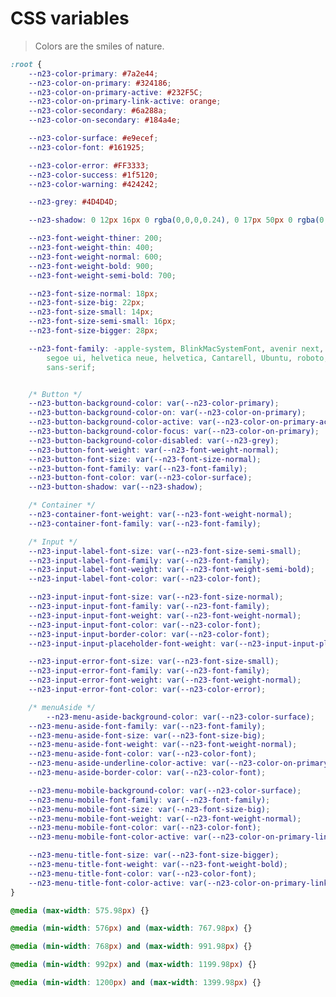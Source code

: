 
<Meta title="CSSvariables" />

# CSS variables
> Colors are the smiles of nature.
```css
:root {
	--n23-color-primary: #7a2e44;
	--n23-color-on-primary: #324186;
	--n23-color-on-primary-active: #232F5C;
	--n23-color-on-primary-link-active: orange;
	--n23-color-secondary: #6a288a;
	--n23-color-on-secondary: #184a4e;

	--n23-color-surface: #e9ecef;
	--n23-color-font: #161925;

	--n23-color-error: #FF3333;
	--n23-color-success: #1f5120;
	--n23-color-warning: #424242;

	--n23-grey: #4D4D4D;

	--n23-shadow: 0 12px 16px 0 rgba(0,0,0,0.24), 0 17px 50px 0 rgba(0,0,0,0.19);

	--n23-font-weight-thiner: 200;
	--n23-font-weight-thin: 400;
	--n23-font-weight-normal: 600;
	--n23-font-weight-bold: 900;
	--n23-font-weight-semi-bold: 700;

	--n23-font-size-normal: 18px;
	--n23-font-size-big: 22px;
	--n23-font-size-small: 14px;
	--n23-font-size-semi-small: 16px;
	--n23-font-size-bigger: 28px;

	--n23-font-family: -apple-system, BlinkMacSystemFont, avenir next, avenir,
		segoe ui, helvetica neue, helvetica, Cantarell, Ubuntu, roboto, noto, arial,
		sans-serif;


	/* Button */
	--n23-button-background-color: var(--n23-color-primary);
	--n23-button-background-color-on: var(--n23-color-on-primary);
	--n23-button-background-color-active: var(--n23-color-on-primary-active);
	--n23-button-background-color-focus: var(--n23-color-on-primary);
	--n23-button-background-color-disabled: var(--n23-grey);
	--n23-button-font-weight: var(--n23-font-weight-normal);
	--n23-button-font-size: var(--n23-font-size-normal);
	--n23-button-font-family: var(--n23-font-family);
	--n23-button-font-color: var(--n23-color-surface);
	--n23-button-shadow: var(--n23-shadow);

	/* Container */
	--n23-container-font-weight: var(--n23-font-weight-normal);
	--n23-container-font-family: var(--n23-font-family);

	/* Input */
	--n23-input-label-font-size: var(--n23-font-size-semi-small);
	--n23-input-label-font-family: var(--n23-font-family);
	--n23-input-label-font-weight: var(--n23-font-weight-semi-bold);
	--n23-input-label-font-color: var(--n23-color-font);

	--n23-input-input-font-size: var(--n23-font-size-normal);
	--n23-input-input-font-family: var(--n23-font-family);
	--n23-input-input-font-weight: var(--n23-font-weight-normal);
	--n23-input-input-font-color: var(--n23-color-font);
	--n23-input-input-border-color: var(--n23-color-font);
	--n23-input-input-placeholder-font-weight: var(--n23-input-input-placeholder-font-weight);

	--n23-input-error-font-size: var(--n23-font-size-small);
	--n23-input-error-font-family: var(--n23-font-family);
	--n23-input-error-font-weight: var(--n23-font-weight-normal);
	--n23-input-error-font-color: var(--n23-color-error);

	/* menuAside */
		--n23-menu-aside-background-color: var(--n23-color-surface);
	--n23-menu-aside-font-family: var(--n23-font-family);
	--n23-menu-aside-font-size: var(--n23-font-size-big);
	--n23-menu-aside-font-weight: var(--n23-font-weight-normal);
	--n23-menu-aside-font-color: var(--n23-color-font);
	--n23-menu-aside-underline-color-active: var(--n23-color-on-primary-link-active);
	--n23-menu-aside-border-color: var(--n23-color-font);

	--n23-menu-mobile-background-color: var(--n23-color-surface);
	--n23-menu-mobile-font-family: var(--n23-font-family);
	--n23-menu-mobile-font-size: var(--n23-font-size-big);
	--n23-menu-mobile-font-weight: var(--n23-font-weight-normal);
	--n23-menu-mobile-font-color: var(--n23-color-font);
	--n23-menu-mobile-font-color-active: var(--n23-color-on-primary-link-active);

	--n23-menu-title-font-size: var(--n23-font-size-bigger);
	--n23-menu-title-font-weight: var(--n23-font-weight-bold);
	--n23-menu-title-font-color: var(--n23-color-font);
	--n23-menu-title-font-color-active: var(--n23-color-on-primary-link-active);
}

@media (max-width: 575.98px) {}

@media (min-width: 576px) and (max-width: 767.98px) {}

@media (min-width: 768px) and (max-width: 991.98px) {}

@media (min-width: 992px) and (max-width: 1199.98px) {}

@media (min-width: 1200px) and (max-width: 1399.98px) {}
```